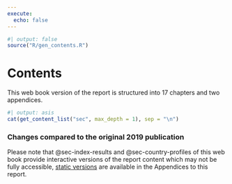 ```yaml
---
execute:
  echo: false
---
```


```r
#| output: false
source("R/gen_contents.R")
```

# Contents {.unnumbered}

This web book version of the report is structured into 17 chapters and two
appendices.

:::{.custom-toc .report-contents}

```r
#| output: asis
cat(get_content_list("sec", max_depth = 1), sep = "\n")
```

:::

### Changes compared to the original 2019 publication

Please note that @sec-index-results and @sec-country-profiles of this web book
provide interactive versions of the report content which may not be fully
accessible, [static versions](X_static_content.qmd) are available in the
Appendices to this report.
